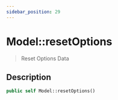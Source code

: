 ```yaml
---
sidebar_position: 29
---
```


# Model::resetOptions

> Reset Options Data

## Description

```php
public self Model::resetOptions()
```
